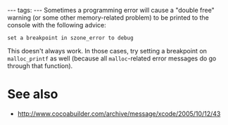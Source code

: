 ---
tags:
---
Sometimes a programming error will cause a "double free" warning (or some other memory-related problem) to be printed to the console with the following advice:

<pre>set a breakpoint in szone_error to debug</pre>

This doesn't always work. In those cases, try setting a breakpoint on <tt>malloc_printf</tt> as well (because all <tt>malloc</tt>-related error messages do go through that function).

= See also =

* http://www.cocoabuilder.com/archive/message/xcode/2005/10/12/43
